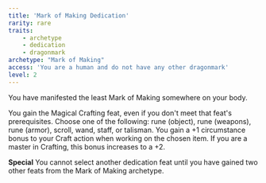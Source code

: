 ```yaml
---
title: 'Mark of Making Dedication'
rarity: rare
traits:
    - archetype
    - dedication
    - dragonmark
archetype: "Mark of Making"
access: 'You are a human and do not have any other dragonmark'
level: 2
---
```


You have manifested the least Mark of Making somewhere on your body.

You gain the Magical Crafting feat, even if you don't meet that feat's prerequisites. Choose one of the following: rune (object), rune (weapons), rune (armor), scroll, wand, staff, or talisman. You gain a +1 circumstance bonus to your Craft action when working on the chosen item. If you are a master in Crafting, this bonus increases to a +2. 

**Special** You cannot select another dedication feat until you have gained two other feats from the Mark of Making archetype.